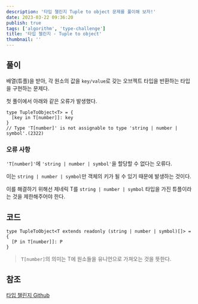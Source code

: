 ```yaml
---
description: '타입 챌린지 Tuple to object 문제를 풀이해 보자!'
date: 2023-03-22 09:36:20
publish: true
tags: ['algorithm', 'type-challenge']
title: '타입 첼린지 - Tuple to object'
thumbnail: ''
---
```


## 풀이

배열(튜플)을 받아, 각 원소의 값을 `key/value`로 갖는 오브젝트 타입을 반환하는 타입을 구현하는 문제다.

첫 풀이에서 아래와 같은 오류가 발생했다.

```tsx
type TupleToObject<T> = {
  [key in T[number]]: key
}
// Type 'T[number]' is not assignable to type 'string | number | symbol'.(2322)
```

### 오류 사항

`'T[number]'`에 `'string | number | symbol'`을 할당할 수 없다는 오류다.

이는 `string | number | symbol`만 객체의 키가 될 수 있기 때문에 발생하는 것이다.

이를 해결하기 위해선 제네릭 T를 `string | number | symbol` 타입을 가진 튜플이라는 것을 제한해주어야 한다.

<Space />

## 코드

```tsx
type TupleToObject<T extends readonly (string | number | symbol)[]> = {
  [P in T[number]]: P
}
```

> `T[number]`의 의미는 T에 원소들을 유니언으로 가져오는 것을 뜻한다.

<Space />

## 참조

[타입 챌린지 Github](https://github.com/type-challenges/type-challenges)
